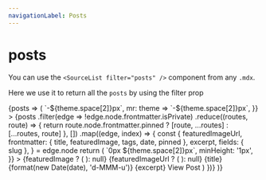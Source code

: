```yaml
---
navigationLabel: Posts
---
```



# posts

You can use the `<SourceList filter="posts" />` component from any `.mdx`. 

Here we use it to return all the `posts` by using the filter prop

<SourceList filter="posts">
  {posts => (
    <Flex
      sx={{
        flexWrap: 'wrap',
        ml: theme => `-${theme.space[2]}px`,
        mr: theme => `-${theme.space[2]}px`,
      }}
    >
      {posts
        .filter(edge => !edge.node.frontmatter.isPrivate)
        .reduce((routes, route) => {
          return route.node.frontmatter.pinned
            ? [route, ...routes]
            : [...routes, route]
        }, [])
        .map((edge, index) => {
          const {
            featuredImageUrl,
            frontmatter: { title, featuredImage, tags, date, pinned },
            excerpt,
            fields: { slug },
          } = edge.node
          return (
            <Box
              key={index}
              sx={{
                display: 'flex',
                flex: '1 1 auto',
                flexDirection: 'column',
                mb: 3,
                maxWidth: ['100%', '100%', '50%', '50%'],
                width: ['100%', '100%', '50%', '50%'],
              }}
            >
              <Link
                href={slug}
                sx={{
                  textDecoration: 'none',
                  display: 'flex',
                  flex: '1 1 auto',
                  flexDirection: 'column',
                  m: theme => `0px ${theme.space[2]}px`,
                  minHeight: '1px',
                }}
              >
                <Card
                  sx={{
                    display: 'flex',
                    flex: '1 1 auto',
                    flexDirection: 'column',
                    minHeight: '1px',
                  }}
                >
                  <Box sx={{ minHeight: '1px' }}>
                    {featuredImage ? (
                      <GatsbyImage
                          alt={title}
                          image={featuredImage.childImageSharp}
                        /> 
                    ): null}
                    {featuredImageUrl ? (
                        <GatsbyImage
                          alt={title}
                          image={featuredImageUrl.url.childImageSharp}
                        />
                    ): null}
                  </Box>
                  <Box
                    sx={{
                      display: 'flex',
                      flex: '1 1 auto',
                      flexDirection: 'column',
                      p: 3,
                    }}
                  >
                    <Heading
                      variant="styles.h4"
                      sx={{ color: pinned ? 'primary' : 'text' }}
                    >
                      {title}
                    </Heading>
                    <Text sx={{ mb: 1, color: 'muted' }}>
                      {format(new Date(date), 'd-MMM-u')}
                    </Text>
                    <Text sx={{ mb: 1, color: 'text' }}>{excerpt}</Text>
                  </Box>
                  <Box sx={{ p: 3 }}>
                    <Text>View Post</Text>
                  </Box>
                </Card>
              </Link>
            </Box>
          )
        })}
    </Flex>
  )}
</SourceList>